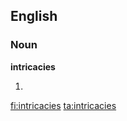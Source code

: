 ==English==
===Noun===
'''intricacies'''
# {{plural of|[[intricacy]]}}

[[fi:intricacies]]
[[ta:intricacies]]